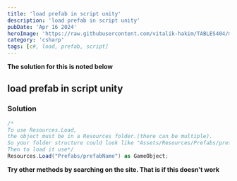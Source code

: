```yaml
---
title: 'load prefab in script unity'
description: 'load prefab in script unity'
pubDate: 'Apr 16 2024'
heroImage: 'https://raw.githubusercontent.com/vitalik-hakim/TABLES404/main/error_b/c%23.png'
category: 'csharp'
tags: [c#, load, prefab, script]
---
```


**The solution for this is noted below**

## load prefab in script unity

### Solution

```csharp
/*
To use Resources.Load,
the object must be in a Resources folder.(there can be multiple).
So your folder structure could look like "Assets/Resources/Prefabs/prefabName"
Then to load it use*/
Resources.Load("Prefabs/prefabName") as GameObject;
```

**Try other methods by searching on the site. That is if this doesn't work**
